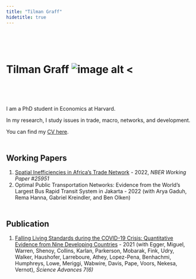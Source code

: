 ```yaml
---
title: "Tilman Graff"
hidetitle: true
---
```

<div style="margin-bottom:100px;">
</div>
# Tilman Graff ![image alt <](media/avatar.JPG)
<div style="margin-bottom:80px;">
</div>
I am a PhD student in Economics at Harvard.

In my research, I study issues in trade, macro, networks, and development.

You can find my [CV here](uploads/CV_Graff.pdf).

<div style="margin-bottom:50px;">
</div>
## Working Papers
1. [Spatial Inefficiencies in Africa's Trade Network](uploads/papers/Graff2022.pdf) - 2022, _NBER Working Paper #25951_
2. Optimal Public Transportation Networks: Evidence from the World’s Largest Bus Rapid Transit System in Jakarta - 2022 (with Arya Gaduh, Rema Hanna, Gabriel Kreindler, and Ben Olken)

<div style="margin-bottom:50px;">
</div>
## Publication
1. [Falling Living Standards during the COVID-19 Crisis: Quantitative Evidence from Nine Developing Countries](uploads/papers/Egger2021.pdf) - 2021 (with Egger, Miguel, Warren, Shenoy, Collins, Karlan, Parkerson, Mobarak, Fink, Udry, Walker, Haushofer, Larreboure, Athey, Lopez-Pena, Benhachmi, Humphreys, Lowe, Meriggi, Wabwire, Davis, Pape, Voors, Nekesa, Vernot), _Science Advances 7(6)_
